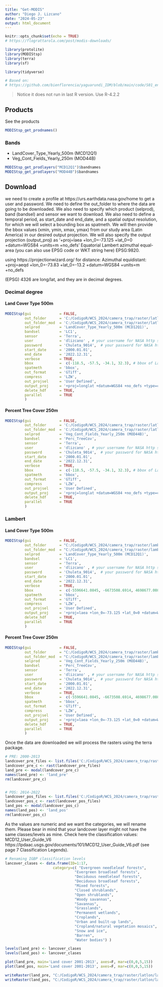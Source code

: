 ```yaml
---
title: "Get-MODIS"
author: "Diego J. Lizcano"
date: "2024-05-23"
output: html_document
---
```


```r
knitr::opts_chunk$set(echo = TRUE)
# https://flograttarola.com/post/modis-downloads/

```


```r
library(protolite)
library(MODIStsp)
library(terra)
library(sf)

library(tidyverse)

# Based on: 
# https://github.com/bienflorencia/yaguarundi_IDM/blob/main/code/S01_environmental_data_download_and_cleaning.Rmd

```


> Notice it does not run in last R version.  Use R-4.2.2  

## Products 

See the products

```r
MODIStsp_get_prodnames()
```

### Bands

- LandCover_Type_Yearly_500m (MCD12Q1)
- Veg_Cont_Fields_Yearly_250m (MOD44B)

```r
MODIStsp_get_prodlayers("MCD12Q1")$bandnames
MODIStsp_get_prodlayers("MOD44B")$bandnames


```

## Download

we need to create a profile at https://urs.earthdata.nasa.gov/home to get a user and password. We need to define the out_folder to where the data are going to be downloaded. We also need to specify which product (selprod), band (bandsel) and sensor we want to download. We also need to define a temporal period, as start_date and end_date, and a spatial output resolution, for which we will select a bounding box as spatmeth. We will then provide the bbox values (xmin, ymin, xmax, ymax) from our study area (Latin America) in our desired output projection. We will also specify the output projection (output_proj) as ‘+proj=laea +lon_0=-73.125 +lat_0=0 +datum=WGS84 +units=m +no_defs’ Equatorial Lambert azimuthal equal-area (you can also use EPSG code or WKT string here) EPSG:9820.

using https://projectionwizard.org/
for distance: Azimuthal equidistant: +proj=aeqd +lon_0=-73.83 +lat_0=-13.2 +datum=WGS84 +units=m +no_defs

(EPSG) 4326 are long/lat, and they are in decimal degrees. 

### Decimal degree

#### Land Cover Type 500m

```r
MODIStsp(gui             = FALSE,
         out_folder      = 'C:/CodigoR/WCS_2024/camera_trap/raster/latlon/',
         out_folder_mod  = 'C:/CodigoR/WCS_2024/camera_trap/raster/latlon/',
         selprod         = 'LandCover_Type_Yearly_500m (MCD12Q1)',
         bandsel         = 'LC1',
         sensor          = 'Terra',
         user            = 'dlizcano' , # your username for NASA http server
         password        = 'Chuleta_9014',  # your password for NASA http server
         start_date      = '2000.01.01',
         end_date        = '2022.12.31',
         verbose         = TRUE,
         bbox            =  c(-118.5, -57.5, -34.1, 32.3), # bbox of Latam http://bboxfinder.com/  xmin, ymin, xmax, ymax   lon, lat 
         spatmeth        = 'bbox',
         out_format      = 'GTiff',
         compress        = 'LZW',
         out_projsel     = 'User Defined',
         output_proj     = '+proj=longlat +datum=WGS84 +no_defs +type=crs',
         delete_hdf      = TRUE,
         parallel        = TRUE
         )

```

#### Percent Tree Cover 250m

```r
MODIStsp(gui             = FALSE,
         out_folder      = 'C:/CodigoR/WCS_2024/camera_trap/raster/latlon/',
         out_folder_mod  = 'C:/CodigoR/WCS_2024/camera_trap/raster/latlon/',
         selprod         = 'Veg_Cont_Fields_Yearly_250m (MOD44B)',
         bandsel         = 'Perc_TreeCov',
         sensor          = 'Terra',
         user            = 'dlizcano' , # your username for NASA http server
         password        = 'Chuleta_9014',  # your password for NASA http server
         start_date      = '2000.01.01',
         end_date        = '2022.12.31',
         verbose         = TRUE,
         bbox            =  c(-118.5, -57.5, -34.1, 32.3), # bbox of Latam http://bboxfinder.com/  xmin, ymin, xmax, ymax   lon, lat 
         spatmeth        = 'bbox',
         out_format      = 'GTiff',
         compress        = 'LZW',
         out_projsel     = 'User Defined',
         output_proj     = '+proj=longlat +datum=WGS84 +no_defs +type=crs',
         delete_hdf      = TRUE,
         parallel        = TRUE
         )

```


### Lambert

#### Land Cover Type 500m

```r
MODIStsp(gui             = FALSE,
         out_folder      = "C:/CodigoR/WCS_2024/camera_trap/raster/lambert",
         out_folder_mod  = "C:/CodigoR/WCS_2024/camera_trap/raster/lambert",
         selprod         = 'LandCover_Type_Yearly_500m (MCD12Q1)',
         bandsel         = 'LC1',
         sensor          = 'Terra',
         user            = 'dlizcano' , # your username for NASA http server
         password        = 'Chuleta_9014',  # your password for NASA http server
         start_date      = '2000.01.01',
         end_date        = '2022.12.31',
         verbose         = TRUE,
         bbox            =  c(-5596641.0845, -6673508.6914, 4698677.0087, 4157242.8202), #bbox of Latam
         spatmeth        = 'bbox',
         out_format      = 'GTiff',
         compress        = 'LZW',
         out_projsel     = 'User Defined',
         output_proj     = '+proj=laea +lon_0=-73.125 +lat_0=0 +datum=WGS84 +units=m +no_defs',
         delete_hdf      = TRUE,
         parallel        = TRUE
         )

```


#### Percent Tree Cover 250m

```r
MODIStsp(gui             = FALSE,
         out_folder      = "C:/CodigoR/WCS_2024/camera_trap/raster/lambert",
         out_folder_mod  = "C:/CodigoR/WCS_2024/camera_trap/raster/lambert",
         selprod         = 'Veg_Cont_Fields_Yearly_250m (MOD44B)',
         bandsel         = 'Perc_TreeCov',
         sensor          = 'Terra',
         user            = 'dlizcano' , # your username for NASA http server
         password        = 'Chuleta_9014',  # your password for NASA http server
         start_date      = '2000.01.01',
         end_date        = '2022.12.31',
         verbose         = TRUE,
         bbox            =  c(-5596641.0845, -6673508.6914, 4698677.0087, 4157242.8202), #bbox of Latam
         spatmeth        = 'bbox',
         out_format      = 'GTiff',
         compress        = 'LZW',
         out_projsel     = 'User Defined',
         output_proj     = '+proj=laea +lon_0=-73.125 +lat_0=0 +datum=WGS84 +units=m +no_defs',
         delete_hdf      = TRUE,
         parallel        = TRUE
         )

```






Once the data are downloaded we will process the rasters using the terra package.

```r
# PRE: 2000-2013
landcover_pre_files <- list.files('C:/CodigoR/WCS_2024/camera_trap/raster/latlon/LandCover_Type_Yearly_500m_v61/LC1', '200[0-1]|201[0-3]', full.names = T)
landcover_pre_c <- rast(landcover_pre_files)
land_pre <- modal(landcover_pre_c)
names(land_pre) <- 'land_pre'
rm(landcover_pre_c)


# POS: 2014-2022
landcover_pos_files <- list.files('C:/CodigoR/WCS_2024/camera_trap/raster/latlon/LandCover_Type_Yearly_500m_v61/LC1', '201[4-9]|202[0-9]', full.names = T)
landcover_pos_c <- rast(landcover_pos_files)
land_pos <- modal(landcover_pos_c)
names(land_pos) <- 'land_pos'
rm(landcover_pos_c)


```

As the values are numeric and we want the categories, we will rename them. Please bear in mind that your landcover layer might not have the same classes/levels as mine. Check here the classification values: MCD12_User_Guide_V6 https://lpdaac.usgs.gov/documents/101/MCD12_User_Guide_V6.pdf  (see page 7 Classification Legends).

```r
# Renaming IGBP classification levels
lancover_clases <- data.frame(ID=1:17, 
                      category=c( "Evergreen needleleaf forests",
                                "Evergreen broadleaf forests",
                                "Deciduous needleleaf forests",
                                "Deciduous broadleaf forests",
                                "Mixed forests",
                                "Closed shrublands",
                                "Open shrublands",
                                "Woody savannas",
                                "Savannas",
                                "Grasslands",
                                "Permanent wetlands",
                                "Croplands",
                                "Urban and built-up lands",
                                "Cropland/natural vegetation mosaics",
                                "Snow and ice",
                                "Barren",
                                "Water bodies") )

levels(land_pre) <- lancover_clases
levels(land_pos) <- lancover_clases

plot(land_pre, main='Land cover 2001-2013', axes=F, mar=c(0,0,5,15))
plot(land_pos, main='Land cover 2001-2013', axes=F, mar=c(0,0,5,15))

writeRaster(land_pre, "C:/CodigoR/WCS_2024/camera_trap/raster/latlon/land_pre.tif")
writeRaster(land_pos, "C:/CodigoR/WCS_2024/camera_trap/raster/latlon/land_pos.tif")


```






















